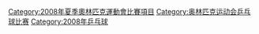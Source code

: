 {{Commonscat|Table tennis at the 2008 Summer Olympics}}

[[Category:2008年夏季奧林匹克運動會比賽項目|Category:2008年夏季奧林匹克運動會比賽項目]]
[[Category:奥林匹克运动会乒乓球比赛|Category:奥林匹克运动会乒乓球比赛]]
[[Category:2008年乒乓球|Category:2008年乒乓球]]